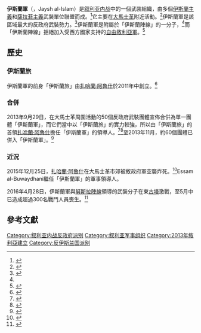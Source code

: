 {{Distinguish|伊斯蘭軍 (加沙)}}
{{Infobox war faction
|name=伊斯蘭軍
|native_name=جيش الإسلام
|native_name_lang=ar
|war=[[叙利亚内战|叙利亚内战]]
|image=Logo of Jaysh al-Islam.jpg
|caption=
|active=2011年–2013年（當時稱為「伊斯蘭旅」）<br/>2013年至今（併入多個團體後）
|ideology=遜尼派[[伊斯蘭主義|伊斯蘭主義]]<ref name=Guardian7Nov/>
*[[賽萊菲|薩拉菲主義]]<ref name=Guardian7Nov>{{cite news|title=Syria crisis: Saudi Arabia to spend millions to train new rebel force|url=http://www.theguardian.com/world/2013/nov/07/syria-crisis-saudi-arabia-spend-millions-new-rebel-force|publisher=The Guardian|date=2013-11-07|accessdate=2013-11-10|archive-date=2015-10-28|archive-url=https://web.archive.org/web/20151028033040/http://www.theguardian.com/world/2013/nov/07/syria-crisis-saudi-arabia-spend-millions-new-rebel-force}}</ref>
|founding_leader=[[扎哈蘭·阿魯什|扎哈蘭·阿魯什]]{{KIA}}<ref name="ISW">{{cite web |url=http://www.understandingwar.org/sites/default/files/The-Free-Syrian-Army-24MAR.pdf |title=The Free Syrian Army |last=O'Bagy |first=Elizabeth |publisher=Institute for the Study of War |date=2013-03-24 |accessdate=2013-11-10 |archive-date=2014-03-27 |archive-url=https://web.archive.org/web/20140327170113/http://www.understandingwar.org/sites/default/files/The-Free-Syrian-Army-24MAR.pdf |dead-url=no }}</ref>
|military_leader=Essam al-Buwaydhani（2015年至今）<ref>{{cite news|author=Kareem Shaheen and Agencies|title=Leader of powerful Syrian rebel group killed in airstrike|url=http://www.theguardian.com/world/2015/dec/25/zahran-alloush-leader-syria-rebel-group-killed-airstrike|newspaper=The Guardian|date=2015-12-25|accessdate=2015-12-31|archive-date=2022-05-28|archive-url=https://web.archive.org/web/20220528032724/https://www.theguardian.com/world/2015/dec/25/zahran-alloush-leader-syria-rebel-group-killed-airstrike}}</ref>
|political_leader = Mohammed Alloush<ref name=BBC20160120>{{cite news |title=Syria conflict: Islamist rebel named opposition chief negotiator |publisher=BBC News |url=http://www.bbc.com/news/world-middle-east-35364114 |date=2016-01-20 |accessdate=2016-02-24 |archive-date=2017-08-27 |archive-url=https://web.archive.org/web/20170827071500/http://www.bbc.com/news/world-middle-east-35364114 |dead-url=no }}</ref>
|groups=
|headquarters= [[大馬士革|大馬士革]]<ref name="rise"/>
|area=[[黎巴嫰|黎巴嫰]]Arsal<ref>{{cite news|url=http://www.al-monitor.com/pulse/security/2015/02/jaysh-al-islam-qalamoun-syria-arsal-lebanon.html#|title=Jaysh al-Islam confronts Islamic State in Arsal|publisher=Al Monitor|date=2015-02-05|accessdate=2015-02-05|deadurl=yes|archiveurl=https://web.archive.org/web/20150206032247/http://www.al-monitor.com/pulse/security/2015/02/jaysh-al-islam-qalamoun-syria-arsal-lebanon.html|archivedate=2015-02-06|df=}}</ref><br/>敘利亞[[大馬士革|大馬士革]]、[[大马士革农村省|大马士革农村省]]及[[霍姆斯省|霍姆斯省]]
|strength=17,000 - 25,000<ref>{{cite news|url=http://www.mcclatchydc.com/2015/05/20/267327/islamist-rebel-leader-walks-back.html|title=Islamist rebel leader walks back rhetoric in first interview with Western media|date=20 May 2015|accessdate=20 May 2015|quote=He claims that his Army of Islam has 10,000 fighters in the suburbs of Damascus and another 7,000 scattered elsewhere in Syria|archive-url=https://web.archive.org/web/20150522005205/http://www.mcclatchydc.com/2015/05/20/267327/islamist-rebel-leader-walks-back.html|archive-date=2015-05-22|dead-url=yes}}</ref><ref>{{cite web| title = The Army of Islam: Militant group battling ISIS and the Syrian regime show their might in 'graduation ceremony' featuring 1,700 soldiers and a fleet of armoured tanks| url = http://www.dailymail.co.uk/news/article-3062247/The-Army-Islam-Militant-group-battling-ISIS-Syrian-regime-graduation-ceremony-featuring-1-700-soldiers-fleet-armoured-tanks.html| website = Daily Mail| date = 30 April 2015| accessdate = 4 July 2015| archive-date = 2015-10-17| archive-url = https://web.archive.org/web/20151017210255/http://www.dailymail.co.uk/news/article-3062247/The-Army-Islam-Militant-group-battling-ISIS-Syrian-regime-graduation-ceremony-featuring-1-700-soldiers-fleet-armoured-tanks.html| dead-url = no}}</ref><br/>（2015年5月，叛軍宣稱）
|partof= 伊斯蘭陣線<ref name="BBC22Nov">{{cite web|url=http://www.bbc.co.uk/news/world-middle-east-25053525|title=Leading Syrian rebel groups form new Islamic Front|publisher=BBC|date=22 November 2013|accessdate=22 November 2013|archive-date=2016-04-26|archive-url=https://web.archive.org/web/20160426043447/http://www.bbc.co.uk/news/world-middle-east-25053525|dead-url=no}}</ref><br>聖戰者協商委員會<!--Mujahideen Shura Council (Syria)--><ref>{{Cite web|url=http://www.al-monitor.com/pulse/security/2014/05/syria-new-jihadist-body-unified-shura-council-fight-isis.html#|title=New Syrian jihadist body formed to fight ISIS|date=28 May 2014|accessdate=3 June 2014|publisher=Al Monitor|deadurl=yes|archiveurl=https://web.archive.org/web/20140606203213/http://www.al-monitor.com/pulse/security/2014/05/syria-new-jihadist-body-unified-shura-council-fight-isis.html|archivedate=2014年6月6日}}</ref><br>[[敘利亞革命指揮委員會|敘利亞革命指揮委員會]]<ref>{{cite news|url=http://gohasnail.wordpress.com/2014/08/03/translation-the-formation-of-the-syrian-revolutionary-command-council/|title=Translation: the Formation of the Syrian Revolutionary Command Council|accessdate=6 August 2014|publisher=Goha's Nail|date=3 August 2014|archive-date=2014-08-14|archive-url=https://web.archive.org/web/20140814155539/http://gohasnail.wordpress.com/2014/08/03/translation-the-formation-of-the-syrian-revolutionary-command-council/|dead-url=yes}}</ref><br>[[征服阿勒頗|征服阿勒頗]]<!--Fatah Halab--><ref name="reddit.com">{{cite web|url=https://www.reddit.com/r/syriancivilwar/comments/33xop4/the_biggest_rebel_factions_in_aleppo_just_formed/|title=The biggest rebel factions in Aleppo just formed coalition "Operation Conquest of Aleppo". Source is a facebook video uploaded 20 mins ago by the Syrian Revolution 2011 facebook page. : syriancivilwar|work=reddit|accessdate=2015-12-31|archive-date=2019-05-10|archive-url=https://web.archive.org/web/20190510151710/https://www.reddit.com/r/syriancivilwar/comments/33xop4/the_biggest_rebel_factions_in_aleppo_just_formed/|dead-url=no}}</ref><br>等
|previous=伊斯蘭旅（{{lang-ar|لواءالإسلام}}）
|next=
|allies= [[沙特阿拉伯|沙特阿拉伯]]<ref name="reuters1oct"/><br/>[[土耳其|土耳其]]<ref name="condol">{{cite web|url=http://www.nytimes.com/2015/10/13/world/europe/ankara-terror-attack-turkey-nobel-prize-chemistry.html|title=Deadly Ankara Attack Not Enough to Unify a Polarized Turkey|last=Orango|first=Tim|publisher=The New York Times|date=12 October 2015|accessdate=13 October 2015|archive-date=2021-10-25|archive-url=https://web.archive.org/web/20211025071556/https://www.nytimes.com/2015/10/13/world/europe/ankara-terror-attack-turkey-nobel-prize-chemistry.html}}</ref><br/>[[自由敘利亞軍|自由敘利亞軍]]<ref>{{cite news|title=No regime offensive in Qalamoun, rebel official claims|url=https://now.mmedia.me/lb/en/nowsyrialatestnews/521219-no-regime-offensive-in-qalamoun-rebel-official-claims|publisher=NOW News|date=18 November 2013|accessdate=19 November 2013|archive-date=2013-12-16|archive-url=https://web.archive.org/web/20131216092200/https://now.mmedia.me/lb/en/nowsyrialatestnews/521219-no-regime-offensive-in-qalamoun-rebel-official-claims|dead-url=no}}</ref><br>[[自由沙姆人伊斯蘭運動|自由沙姆人伊斯蘭運動]]<ref>{{cite news|title=New Islamist Bloc Declares Opposition to National Coalition and US Strategy|url=http://www.joshualandis.com/blog/major-rebel-factions-drop-exiles-go-full-islamist/|author=Aron Lund|publisher=Syria Comment|date=24 September 2013|accessdate=7 November 2013|archive-date=2013-11-20|archive-url=https://web.archive.org/web/20131120001737/http://www.joshualandis.com/blog/major-rebel-factions-drop-exiles-go-full-islamist/|dead-url=no}}</ref><br/>等
|opponents= 敘利亞政府軍<br/>[[解放巴勒斯坦人民陣線總指揮部|解放巴勒斯坦人民陣線總指揮部]]<br/>[[伊斯蘭國|伊斯蘭國]]<ref>{{cite news|url=http://aranews.net/2014/07/isil-militants-way-damascus/|title=ISIL militants.. on way to Damascus|date=2014-07-10|publisher=ARA News|accessdate=2014-07-10|archive-url=https://web.archive.org/web/20140714130059/http://aranews.net/2014/07/isil-militants-way-damascus/|archive-date=2014-07-14|dead-url=yes}}</ref><br/>[[努斯拉陣線|努斯拉陣線]]（時敵時友）<ref>{{cite web |url=http://www.al-monitor.com/pulse/security/2015/07/syria-ghouta-demonstrations-jabhat-al-nusra.html# |title=Is Jabhat al-Nusra behind Ghouta demonstrations? |work=Al-Monitor |author= |newspaper= |location= |date=2015-07-02 |accessdate=2015-07-03 |deadurl=yes |archiveurl=https://web.archive.org/web/20160624110156/http://www.al-monitor.com/pulse/security/2015/07/syria-ghouta-demonstrations-jabhat-al-nusra.html |archivedate=2016-06-24 |df= }}</ref><ref>{{cite web |url=https://www.rt.com/news/338939-islamists-chemical-weapons-talks/ |title=5 facts about Jaysh al-Islam, group that used chem weapons in Syria & has delegate at UN peace talks |publisher=RT |date=2016-04-08 |accessdate=2016-06-14 |archive-date=2022-05-16 |archive-url=https://web.archive.org/web/20220516234230/https://www.rt.com/news/338939-islamists-chemical-weapons-talks/ }}</ref><br/>等
|battles='''[[叙利亚内战|叙利亚内战]]'''
* [[2012年7月大马士革炸弹袭击事件|2012年7月大马士革炸弹袭击事件]]
* [[第三次大马士革农村省攻势|第三次大马士革农村省攻势]]
* [[2013年大马士革攻势|2013年大马士革攻势]]
* [[第四次大马士革农村省攻势|第四次大马士革农村省攻势]]
* [[第五次大马士革农村省攻势|第五次大马士革农村省攻势]]
* [[叙利亚反对派-伊拉克和黎凡特伊斯兰国冲突|叙利亚反对派-伊拉克和沙姆伊斯兰国冲突]]
等
|url = 
}}
'''伊斯蘭軍'''（{{lang-ar|جيش الإسلام}}，Jaysh al-Islam）是[[叙利亚内战|叙利亚内战]]中的一個武裝組織，由多個[[伊斯蘭主義|伊斯蘭主義]]和[[賽萊菲|薩拉菲主義]]武裝單位聯盟而成。<ref name="reuters1oct">{{Cite news|title=Insight: Saudi Arabia boosts Salafist rivals to al Qaeda in Syria|url=http://www.reuters.com/article/2013/10/01/us-syria-crisis-jihadists-insight-idUSBRE9900RO20131001|agency=Reuters|date=1 October 2013|accessdate=8 May 2015|archive-date=2015-05-18|archive-url=https://web.archive.org/web/20150518074336/http://www.reuters.com/article/2013/10/01/us-syria-crisis-jihadists-insight-idUSBRE9900RO20131001}}</ref>它主要在[[大馬士革|大馬士革]]附近活動。<ref name="rise">{{Cite news|title=Rise of Jaish al-Islam marks a turn in Syria conflict|url=http://www.middleeasteye.net/news/jaish-al-islam-piece-918366283|agency=Middle East Eye|date=7 May 2015|accessdate=8 May 2015|archive-date=2015-05-09|archive-url=https://web.archive.org/web/20150509024917/http://www.middleeasteye.net/news/jaish-al-islam-piece-918366283|dead-url=no}}</ref>伊斯蘭軍是該區域最大的反政府武裝勢力。<ref>{{Cite news|title=Syria army 'tightens siege of rebel bastion near Damascus'|url=https://uk.news.yahoo.com/syria-army-tightens-siege-rebel-bastion-near-damascus-131606250.html|agency=AFP|date=3 May 2015|accessdate=11 May 2015|archive-date=2017-10-19|archive-url=https://web.archive.org/web/20171019093844/https://uk.news.yahoo.com/syria-army-tightens-siege-rebel-bastion-near-damascus-131606250.html|dead-url=no}}</ref>伊斯蘭軍是附屬於「伊斯蘭陣線」的一分子，<ref name="BBC22Nov"/>而「伊斯蘭陣線」拒絕加入受西方國家支持的[[自由敘利亞軍|自由敘利亞軍]]。<ref name="telegraph5dec">{{Cite news|title=Leading Syrian rebels defect, dealing blow to fight against al-Qaeda|url=http://www.telegraph.co.uk/news/worldnews/middleeast/syria/10498477/Leading-Syrian-rebels-defect-dealing-blow-to-fight-against-al-Qaeda.html|work=Daily Telegraph|date=5 December 2013|accessdate=5 December 2013|archive-date=2018-06-13|archive-url=https://web.archive.org/web/20180613090121/https://www.telegraph.co.uk/news/worldnews/middleeast/syria/10498477/Leading-Syrian-rebels-defect-dealing-blow-to-fight-against-al-Qaeda.html|dead-url=no}}</ref>

==歷史==
===伊斯蘭旅===
伊斯蘭軍的前身「伊斯蘭旅」由[[扎哈蘭·阿魯什|扎哈蘭·阿魯什]]於2011年中創立。<ref name=FreedomfighterCannibals>{{cite news|url=http://www.independent.co.uk/news/world/middle-east/freedom-fighters-cannibals-the-truth-about-syrias-rebels-8662618.html|title=Freedom fighters? Cannibals? The truth about Syria’s rebels|author=Aron Lund|publisher=The Independent|date=17 June 2013|accessdate=7 November 2013|archive-date=2015-07-19|archive-url=https://web.archive.org/web/20150719153319/http://www.independent.co.uk/news/world/middle-east/freedom-fighters-cannibals-the-truth-about-syrias-rebels-8662618.html|dead-url=no}}</ref>

===合併===
2013年9月29日，在大馬士革周圍活動的50個反政府武裝團體宣佈合併為單一團體「伊斯蘭軍」，而它們當中以「伊斯蘭旅」的實力較強，所以由「伊斯蘭旅」的首領[[扎哈蘭·阿魯什|扎哈蘭·阿魯什]]擔任「伊斯蘭軍」的領導人。<ref name="fp1oct">{{Cite news|title=The Army of Islam Is Winning in Syria|url=http://foreignpolicy.com/2013/10/01/the-army-of-islam-is-winning-in-syria/|work=Foreign Policy Magazine|date=1 October 2013|accessdate=8 May 2015|archive-date=2022-03-19|archive-url=https://web.archive.org/web/20220319195257/https://foreignpolicy.com/2013/10/01/the-army-of-islam-is-winning-in-syria/}}</ref><ref name="yt">{{Cite news|title=Total of 43 Islamist Groups Unite under Newly Formed "Army of Islam" in Syria|agency=YouTube|url=https://www.youtube.com/watch?v=nIjtc6At-CU|4=|date=29 September 2013|accessdate=7 November 2013|archive-date=2016-04-03|archive-url=https://web.archive.org/web/20160403155347/https://www.youtube.com/watch?v=nIjtc6At-CU|dead-url=no}}</ref>至2013年11月，約60個團體已併入「伊斯蘭軍」。<ref name="aawsat12Nov">{{Cite news|title=Syria: Jaysh Al-Islam rejects Geneva II conference|url=http://www.aawsat.net/2013/11/article55322150|work=Asharq Al-Awsat|date=12 November 2013|accessdate=15 November 2013|deadurl=yes|archiveurl=https://web.archive.org/web/20131115173809/http://www.aawsat.net/2013/11/article55322150|archivedate=2013年11月15日}}</ref>

===近況===
2015年12月25日，[[扎哈蘭·阿魯什|扎哈蘭·阿魯什]]在大馬士革市郊被敘政府軍空襲炸死。<ref>{{cite web|url=http://www.bbc.co.uk/news/world-middle-east-35178684|title=Syria conflict: Jaysh al-Islam rebel leaders die in air strike|work=BBC News|date=2015-12-26|accessdate=2016-01-01|archive-date=2015-12-25|archive-url=https://web.archive.org/web/20151225170353/http://www.bbc.co.uk/news/world-middle-east-35178684|dead-url=no}}</ref>Essam al-Buwaydhani繼任「伊斯蘭軍」的軍事領導人。

2016年4月28日，伊斯蘭軍與[[努斯拉陣線|努斯拉陣線]]領導的武裝分子在東[[乌塔大马士革|古塔]]激戰，至5月中已造成超過300名戰鬥人員喪生。<ref>{{Cite news |url=http://www.dailymail.co.uk/wires/afp/article-3591272/Rebel-infighting-near-Syria-capital-kills-hundreds-monitor.html |title=Rebel infighting near Syria capital kills hundreds: monitor |work=Daily Mail Online |date=2016-05-15 |accessdate=2016-05-21 |archive-date=2020-11-08 |archive-url=https://web.archive.org/web/20201108110508/https://www.dailymail.co.uk/wires/afp/article-3591272/Rebel-infighting-near-Syria-capital-kills-hundreds-monitor.html }}</ref>

== 參考文獻 ==
{{Reflist|32em}}

[[Category:叙利亚内战反政府派别|Category:叙利亚内战反政府派别]]
[[Category:叙利亚军事组织|Category:叙利亚军事组织]]
[[Category:2013年敘利亞建立|Category:2013年敘利亞建立]]
[[Category:反伊斯兰国派别|Category:反伊斯兰国派别]]